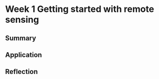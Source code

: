 # Week 1 Getting started with remote sensing {.unnumbered}

## Summary

## Application

## Reflection
